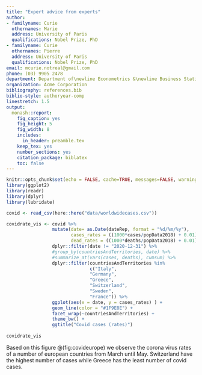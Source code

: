 ```yaml
---
title: "Expert advice from experts"
author:
- familyname: Curie
  othernames: Marie
  address: University of Paris
  qualifications: Nobel Prize, PhD
- familyname: Curie
  othernames: Pierre
  address: University of Paris
  qualifications: Nobel Prize, PhD
email: mcurie.notreal@gmail.com
phone: (03) 9905 2478
department: Department of\newline Econometrics &\newline Business Statistics
organization: Acme Corporation
bibliography: references.bib
biblio-style: authoryear-comp
linestretch: 1.5
output:
  monash::report:
    fig_caption: yes
    fig_height: 5
    fig_width: 8
    includes:
      in_header: preamble.tex
    keep_tex: yes
    number_sections: yes
    citation_package: biblatex
    toc: false
---
```


```r
knitr::opts_chunk$set(echo = FALSE, cache=TRUE, messages=FALSE, warning=FALSE)
library(ggplot2)
library(readr)
library(dplyr)
library(lubridate)
```

```r
covid <- read_csv(here::here("data/worldwidecases.csv"))

covidrate_vis <- covid %>%
                 mutate(date= as.Date(dateRep, format = "%d/%m/%y"),
                        cases_rates = ((1000*cases/popData2018) + 0.01),
                        dead_rates = ((1000*deaths/popData2018) + 0.01)) %>%
                 dplyr::filter(date != "2020-12-31") %>%
                 #group_by(countriesAndTerritories, date) %>%
                 #summarize_at(vars(cases, deaths), cumsum) %>%
                 dplyr::filter(countriesAndTerritories %in%
                               c("Italy",
                               "Germany",
                               "Greece",
                               "Switzerland",
                               "Sweden",
                               "France")) %>%
                 ggplot(aes(x = date, y = cases_rates) ) +
                 geom_line(color = "#1F9E8E") +
                 facet_wrap(~countriesAndTerritories) +
                 theme_bw() +
                 ggtitle("Covid cases (rates)")
                 
covidrate_vis
```

Based on this figure \@(fig:covideurope) we observe the corona virus rates of a number of european countries from March until May. Switzerland have the highest number of cases while Greece has the least number of covid cases.
